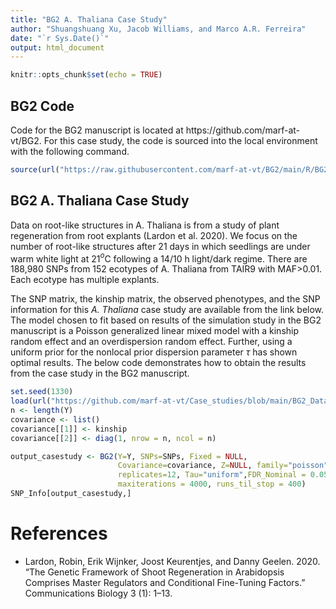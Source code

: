 ```yaml
---
title: "BG2 A. Thaliana Case Study"
author: "Shuangshuang Xu, Jacob Williams, and Marco A.R. Ferreira"
date: "`r Sys.Date()`"
output: html_document
---
```


```r
knitr::opts_chunk$set(echo = TRUE)
```

## BG2 Code

Code for the BG2 manuscript is located at https://github.com/marf-at-vt/BG2. For this case study, the code is sourced into the local environment with the following command.

```r
source(url("https://raw.githubusercontent.com/marf-at-vt/BG2/main/R/BG2.R"))
```


## BG2 A. Thaliana Case Study

Data on root-like structures in A. Thaliana is from a study of plant regeneration from root explants (Lardon et al. 2020). We focus on the number of root-like structures after 21 days in which seedlings are under warm white light at 21$^o$C following a 14/10 h light/dark regime. There are 188,980 SNPs from 152 ecotypes of A. Thaliana from TAIR9 with MAF>0.01. Each ecotype has multiple explants.

The SNP matrix, the kinship matrix, the observed phenotypes, and the SNP information for this _A. Thaliana_ case study are available from the link below. The model chosen to fit based on results of the simulation study in the BG2 manuscript is a Poisson generalized linear mixed model with a kinship random effect and an overdispersion random effect. Further, using a uniform prior for the nonlocal prior dispersion parameter $\tau$ has shown optimal results. The below code demonstrates how to obtain the results from the case study in the BG2 manuscript.

```r
set.seed(1330)
load(url("https://github.com/marf-at-vt/Case_studies/blob/main/BG2_Data/AThaliana_CaseStudy.rda?raw=true"))
n <- length(Y)
covariance <- list()
covariance[[1]] <- kinship
covariance[[2]] <- diag(1, nrow = n, ncol = n)

output_casestudy <- BG2(Y=Y, SNPs=SNPs, Fixed = NULL, 
                        Covariance=covariance, Z=NULL, family="poisson", 
                        replicates=12, Tau="uniform",FDR_Nominal = 0.05, 
                        maxiterations = 4000, runs_til_stop = 400)
SNP_Info[output_casestudy,]
```

# References

- Lardon, Robin, Erik Wijnker, Joost Keurentjes, and Danny Geelen. 2020. “The Genetic Framework of Shoot Regeneration in Arabidopsis Comprises Master Regulators and Conditional Fine-Tuning Factors.” Communications Biology 3 (1): 1–13.

